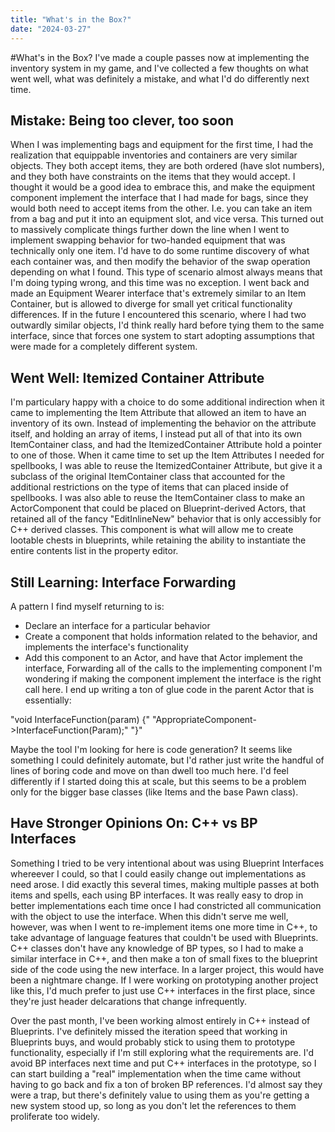 ```yaml
---
title: "What's in the Box?"
date: "2024-03-27"
---
```


#What's in the Box?
I've made a couple passes now at implementing the inventory system in my game, and I've collected a few thoughts on what went well, what was definitely a mistake, and what I'd do differently next time.

## Mistake: Being too clever, too soon
When I was implementing bags and equipment for the first time, I had the realization that equippable inventories and containers are very similar objects. They both accept items, they are both ordered (have slot numbers), and they both have constraints on the items that they would accept. I thought it would be a good idea to embrace this, and make the equipment component implement the interface that I had made for bags, since they would both need to accept items from the other. I.e. you can take an item from a bag and put it into an equipment slot, and vice versa.
This turned out to massively complicate things further down the line when I went to implement swapping behavior for two-handed equipment that was technically only one item. I'd have to do some runtime discovery of what each container was, and then modify the behavior of the swap operation depending on what I found. This type of scenario almost always means that I'm doing typing wrong, and this time was no exception. I went back and made an Equipment Wearer interface that's extremely similar to an Item Container, but is allowed to diverge for small yet critical functionality differences.
If in the future I encountered this scenario, where I had two outwardly similar objects, I'd think really hard before tying them to the same interface, since that forces one system to start adopting assumptions that were made for a completely different system.

## Went Well: Itemized Container Attribute
I'm particulary happy with a choice to do some additional indirection when it came to implementing the Item Attribute that allowed an item to have an inventory of its own. Instead of implementing the behavior on the attribute itself, and holding an array of items, I instead put all of that into its own ItemContainer class, and had the ItemizedContainer Attribute hold a pointer to one of those. 
When it came time to set up the Item Attributes I needed for spellbooks, I was able to reuse the ItemizedContainer Attribute, but give it a subclass of the original ItemContainer class that accounted for the additional restrictions on the type of items that can placed inside of spellbooks.
I was also able to reuse the ItemContainer class to make an ActorComponent that could be placed on Blueprint-derived Actors, that retained all of the fancy "EditInlineNew" behavior that is only accessibly for C++ derived classes. This component is what will allow me to create lootable chests in blueprints, while retaining the ability to instantiate the entire contents list in the property editor.

## Still Learning: Interface Forwarding
A pattern I find myself returning to is:
* Declare an interface for a particular behavior
* Create a component that holds information related to the behavior, and implements the interface's functionality
* Add this component to an Actor, and have that Actor implement the interface, Forwarding all of the calls to the implementing component
I'm wondering if making the component implement the interface is the right call here. I end up writing a ton of glue code in the parent Actor that is essentially:

"void InterfaceFunction(param) {"
    "AppropriateComponent->InterfaceFunction(Param);"
"}"

Maybe the tool I'm looking for here is code generation? It seems like something I could definitely automate, but I'd rather just write the handful of lines of boring code and move on than dwell too much here. I'd feel differently if I started doing this at scale, but this seems to be a problem only for the bigger base classes (like Items and the base Pawn class).

## Have Stronger Opinions On: C++ vs BP Interfaces
Something I tried to be very intentional about was using Blueprint Interfaces whereever I could, so that I could easily change out implementations as need arose. I did exactly this several times, making multiple passes at both items and spells, each using BP interfaces. It was really easy to drop in better implementations each time once I had constricted all communication with the object to use the interface. When this didn't serve me well, however, was when I went to re-implement items one more time in C++, to take advantage of language features that couldn't be used with Blueprints. C++ classes don't have any knowledge of BP types, so I had to make a similar interface in C++, and then make a ton of small fixes to the blueprint side of the code using the new interface. In a larger project, this would have been a nightmare change. If I were working on prototyping another project like this, I'd much prefer to just use C++ interfaces in the first place, since they're just header delcarations that change infrequently.

Over the past month, I've been working almost entirely in C++ instead of Blueprints. I've definitely missed the iteration speed that working in Blueprints buys, and would probably stick to using them to prototype functionality, especially if I'm still exploring what the requirements are. I'd avoid BP interfaces next time and put C++ interfaces in the prototype, so I can start building a "real" implementation when the time came without having to go back and fix a ton of broken BP references. I'd almost say they were a trap, but there's definitely value to using them as you're getting a new system stood up, so long as you don't let the references to them proliferate too widely.
